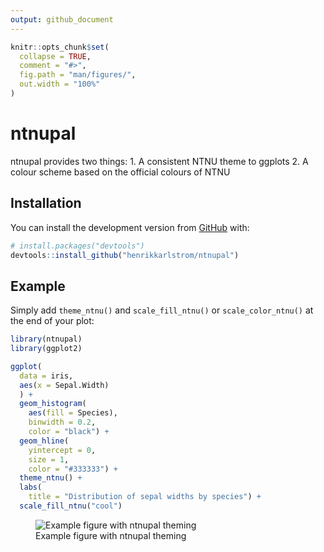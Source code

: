 ```yaml
---
output: github_document
---
```


<!-- README.md is generated from README.Rmd. Please edit that file -->

```r
knitr::opts_chunk$set(
  collapse = TRUE,
  comment = "#>",
  fig.path = "man/figures/",
  out.width = "100%"
)
```

# ntnupal

<!-- badges: start -->
<!-- badges: end -->

ntnupal provides two things:
1. A consistent NTNU theme to ggplots
2. A colour scheme based on the official colours of NTNU


## Installation

You can install the development version from [GitHub](https://github.com/) with:

``` r
# install.packages("devtools")
devtools::install_github("henrikkarlstrom/ntnupal")
```
## Example

Simply add `theme_ntnu()` and `scale_fill_ntnu()` or `scale_color_ntnu()` at the end of your plot:

```r
library(ntnupal)
library(ggplot2)

ggplot(
  data = iris, 
  aes(x = Sepal.Width)
  ) + 
  geom_histogram(
    aes(fill = Species), 
    binwidth = 0.2, 
    color = "black") + 
  geom_hline(
    yintercept = 0, 
    size = 1, 
    color = "#333333") + 
  theme_ntnu() + 
  labs(
    title = "Distribution of sepal widths by species") + 
  scale_fill_ntnu("cool")

```

![Example figure with ntnupal theming](man/figures/example.png)